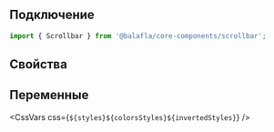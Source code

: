 
## Подключение

```jsx
import { Scrollbar } from '@balafla/core-components/scrollbar';
```

## Свойства

<ArgTypes of={Scrollbar} />

## Переменные

<CssVars
    css={`
        ${styles}${colorsStyles}${invertedStyles}
    `}
/>

